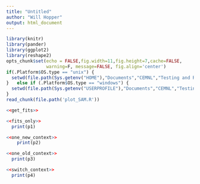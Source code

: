 ```yaml
---
title: "Untitled"
author: "Will Hopper"
output: html_document
---
```


```r
library(knitr)
library(pander)
library(ggplot2)
library(reshape2)
opts_chunk$set(echo = FALSE,fig.width=11,fig.height=7,cache=FALSE, 
               warning=F, message=FALSE, fig.align='center')
if(.Platform$OS.type == "unix") {
  setwd(file.path(Sys.getenv("HOME"),"Documents","CEMNL","Testing and Recovery","models","SAM_RL"))
}   else if (.Platform$OS.type == "windows") {
  setwd(file.path(Sys.getenv("USERPROFILE"),"Documents","CEMNL","Testing and Recovery","models","SAM_RL"))
}
read_chunk(file.path('plot_SAM.R'))
```

```r
<<get_fits>>
```

```r
<<fits_only>>
  print(p1)
```

```r
<<one_new_context>>
    print(p2)
```

```r
<<one_old_context>>
  print(p3)
```

```r
<<switch_context>>
  print(p4)
```